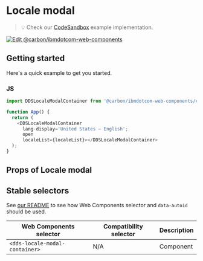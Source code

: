 
# Locale modal

> 💡 Check our
> [CodeSandbox](https://githubbox.com/carbon-design-system/carbon-for-ibm-dotcom/tree/v1/packages/web-components/examples/codesandbox/components-react/locale-modal)
> example implementation.

[![Edit @carbon/ibmdotcom-web-components](https://codesandbox.io/static/img/play-codesandbox.svg)](https://githubbox.com/carbon-design-system/carbon-for-ibm-dotcom/tree/v1/packages/web-components/examples/codesandbox/components-react/locale-modal)

## Getting started

Here's a quick example to get you started.

### JS

```javascript
import DDSLocaleModalContainer from '@carbon/ibmdotcom-web-components/es/components-react/locale-modal/locale-modal-container.js';

function App() {
  return (
    <DDSLocaleModalContainer
      lang-display='United States — English';
      open
      localeList={localeList}></DDSLocaleModalContainer>
  );
}
```

## Props of Locale modal

<Props of={LocaleModalProps} />

## Stable selectors

See [our README](https://github.com/carbon-design-system/carbon-for-ibm-dotcom/tree/main/packages/web-components#stable-selectors-for-analytics-and-integratione2e-testing-in-web-components) to see how Web Components selector and `data-autoid` should be used.

| Web Components selector        | Compatibility selector | Description |
| ------------------------------ | ---------------------- | ----------- |
| `<dds-locale-modal-container>` | N/A                    | Component   |

<Description markdown={contributing} />
